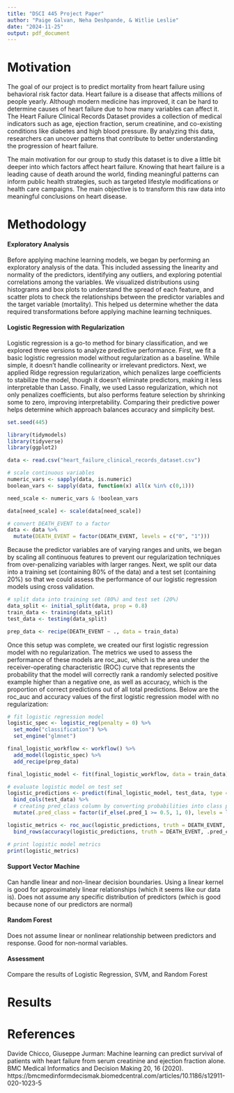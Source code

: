 ```yaml
---
title: "DSCI 445 Project Paper"
author: "Paige Galvan, Neha Deshpande, & Witlie Leslie"
date: "2024-11-25"
output: pdf_document
---
```


# Motivation

The goal of our project is to predict mortality from heart failure using behavioral risk factor data. Heart 
failure is a disease that affects millions of people yearly. Although modern medicine has improved, it can 
be hard to determine causes of heart failure due to how many variables can affect it. The Heart Failure 
Clinical Records Dataset provides a collection of medical indicators such as age, ejection 
fraction, serum creatinine, and co-existing conditions like diabetes and high blood pressure. By analyzing this
data, researchers can uncover patterns that contribute to better understanding the progression of heart
failure.

The main motivation for our group to study this dataset is to dive a little bit deeper into which factors affect 
heart failure. Knowing that heart failure is a leading cause of death around the world, finding meaningful 
patterns can inform public health strategies, such as targeted lifestyle modifications or health care 
campaigns. The main objective is to transform this raw data into meaningful conclusions on heart disease. 

# Methodology

#### Exploratory Analysis 

Before applying machine learning models, we began by performing an exploratory analysis of the data. This 
included assessing the linearity and normality of the predictors, identifying any outliers, and exploring 
potential correlations among the variables. We visualized distributions using histograms and box plots to 
understand the spread of each feature, and scatter plots to check the relationships between the predictor 
variables and the target variable (mortality). This helped us determine whether the data required 
transformations before applying machine learning techniques.



#### Logistic Regression with Regularization


Logistic regression is a go-to method for binary classification, and we explored three versions to analyze 
predictive performance. First, we fit a basic logistic regression model without regularization as a baseline. 
While simple, it doesn't handle collinearity or irrelevant predictors. Next, we applied Ridge regression regularization, 
which penalizes large coefficients to stabilize the model, though it doesn't eliminate predictors, making it 
less interpretable than Lasso. Finally, we used Lasso regularization, which not only penalizes coefficients, but also performs feature selection by shrinking some to zero, improving interpretability. Comparing their 
predictive power helps determine which approach balances accuracy and simplicity best.

```r
set.seed(445)

library(tidymodels)
library(tidyverse)
library(ggplot2)

data <- read.csv("heart_failure_clinical_records_dataset.csv")

# scale continuous variables
numeric_vars <- sapply(data, is.numeric)
boolean_vars <- sapply(data, function(x) all(x %in% c(0,1)))

need_scale <- numeric_vars & !boolean_vars

data[need_scale] <- scale(data[need_scale])

# convert DEATH_EVENT to a factor 
data <- data %>%
  mutate(DEATH_EVENT = factor(DEATH_EVENT, levels = c("0", "1")))
```

Because the predictor variables are of varying ranges and units, we began by scaling all continuous features to prevent our regularization techniques from over-penalizing variables with larger ranges. Next, we split our data into a training set (containing 80% of the data) and a test set (containing 20%) so that we could assess the performance of our logistic regression models using cross validation.

```r
# split data into training set (80%) and test set (20%)
data_split <- initial_split(data, prop = 0.8)
train_data <- training(data_split)
test_data <- testing(data_split)

prep_data <- recipe(DEATH_EVENT ~ ., data = train_data)
```

Once this setup was complete, we created our first logistic regression model with no regularization. The metrics we used to assess the performance of these models are roc_auc, which is the area under the receiver-operating characteristic (ROC) curve that represents the probability that the model will correctly rank a randomly selected positive example higher than a negative one, as well as accuracy, which is the proportion of correct predictions out of all total predictions. Below are the roc_auc and accuracy values of the first logistic regression model with no regularization:

```r
# fit logistic regression model
logistic_spec <- logistic_reg(penalty = 0) %>%
  set_mode("classification") %>%
  set_engine("glmnet")

final_logistic_workflow <- workflow() %>%
  add_model(logistic_spec) %>%
  add_recipe(prep_data)

final_logistic_model <- fit(final_logistic_workflow, data = train_data)

# evaluate logistic model on test set
logistic_predictions <- predict(final_logistic_model, test_data, type = "prob") %>%
  bind_cols(test_data) %>%
  # creating pred_class column by converting probabilities into class predictions
  mutate(.pred_class = factor(if_else(.pred_1 >= 0.5, 1, 0), levels = levels(DEATH_EVENT)))

logistic_metrics <- roc_auc(logistic_predictions, truth = DEATH_EVENT, .pred_1) %>%
  bind_rows(accuracy(logistic_predictions, truth = DEATH_EVENT, .pred_class))

# print logistic model metrics
print(logistic_metrics)
```



#### Support Vector Machine

Can handle linear and non-linear decision boundaries. Using a linear kernel is good for approximately linear relationships (which it seems like our data is). Does not assume any specific distribution of predictors (which is good because none of our predictors are normal) 



#### Random Forest

Does not assume linear or nonlinear relationship between predictors and response. Good for non-normal variables.

#### Assessment

Compare the results of Logistic Regression, SVM, and Random Forest

# Results

# References

Davide Chicco, Giuseppe Jurman: Machine learning can predict survival of patients with heart failure from serum creatinine and ejection fraction alone. BMC Medical Informatics and Decision Making 20, 16 (2020). https://bmcmedinformdecismak.biomedcentral.com/articles/10.1186/s12911-020-1023-5 
